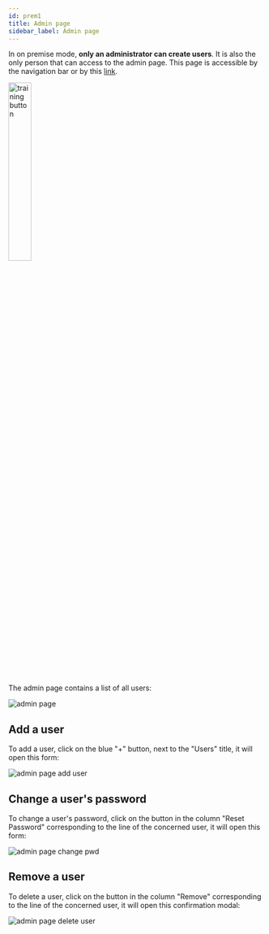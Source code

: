 ```yaml
---
id: prem1
title: Admin page
sidebar_label: Admin page
---
```


In on premise mode, **only an administrator can create users**. It is also the only person that can access to the admin page. This page is accessible by the navigation bar or by this [link](https://app.qanswer.ai/admin).

<div style={{ display: 'flex', alignItems: 'center', flexDirection: 'column', gap: '10px', marginBottom: '20px' }}>
    <img src='/img/newUI/premise/nav-bar-admin.png' alt='training button' width= '30%'/>
</div>

The admin page contains a list of all users:

<Image src='/img/newUI/premise/admin-page.png' alt='admin page' />

## Add a user
To add a user, click on the blue "+" button, next to the "Users" title, it will open this form:

<Image src='/img/newUI/premise/admin-page-add-user.png' alt='admin page add user' />

## Change a user's password
To change a user's password, click on the button in the column "Reset Password" corresponding to the line of the concerned user, it will open this form:

<Image src='/img/newUI/premise/admin-page-change-pwd.png' alt='admin page change pwd' />

## Remove a user
To delete a user, click on the button in the column "Remove" corresponding to the line of the concerned user, it will open this confirmation modal:

<Image src='/img/newUI/premise/admin-page-delete-user.png' alt='admin page delete user' />
